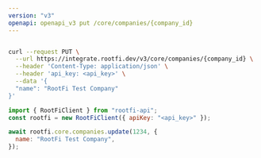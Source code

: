 ```yaml
---
version: "v3"
openapi: openapi_v3 put /core/companies/{company_id}
---
```


<RequestExample>

```bash cURL

curl --request PUT \
  --url https://integrate.rootfi.dev/v3/core/companies/{company_id} \
  --header 'Content-Type: application/json' \
  --header 'api_key: <api_key>' \
  --data '{
  "name": "RootFi Test Company"
}'
```

```javascript NodeJS
import { RootFiClient } from "rootfi-api";
const rootfi = new RootFiClient({ apiKey: "<api_key>" });

await rootfi.core.companies.update(1234, {
  name: "RootFi Test Company",
});
```

</RequestExample>
